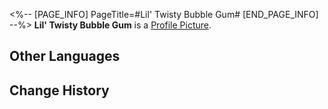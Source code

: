 <%-- [PAGE_INFO]
PageTitle=#Lil' Twisty Bubble Gum#
[END_PAGE_INFO] --%>
{{Item Infobox
|id          = 121000
|image       = Item Lil' Twisty Bubble Gum.png
|type        = Valuable Object
|invCategory = Valuables
|rarity      = 4
|effect      = A tasty and cheap Punklorde snack. Can be used to Superimpose the Light Cone "Before the Tutorial Mission Starts."
|description = A candy favored by a certain Stellaron Hunter. It contains rocket tree gum, and the crispy sound of bubbles popping is absolutely irresistible.
}}
{{Description|''"Pop!"''}}
'''Lil' Twisty Bubble Gum''' is a [[Profile Picture]].

==Other Languages==
{{Other Languages
|en   = Lil' Twisty Bubble Gum
|zhs  = 小拧巴吹泡糖
|zht  = 小彆扭泡泡糖
|ja   = ツイストガム
|ko   = 트위스티 풍선껌
|es   = Chicle Globitos
|fr   = P'tit chewing-gum insolite
|ru   = Жвачка-взрывачка
|th   = Lil' Twisty Bubble Gum
|vi   = Kẹo Cao Su Lil
|de   = Kleiner gedrehter Kaugummi
|id   = Lil' Twisty Bubble Gum
|pt   = Chicletinho de Rolo
}}

==Change History==
{{Change History|1.1}}